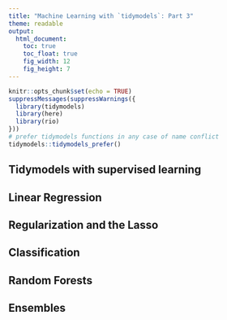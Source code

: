 ```yaml
---
title: "Machine Learning with `tidymodels`: Part 3" 
theme: readable
output:
  html_document:
    toc: true
    toc_float: true
    fig_width: 12
    fig_height: 7
---
```


```r
knitr::opts_chunk$set(echo = TRUE)
suppressMessages(suppressWarnings({ 
  library(tidymodels)
  library(here)
  library(rio)
}))
# prefer tidymodels functions in any case of name conflict
tidymodels::tidymodels_prefer() 
```

## Tidymodels with supervised learning 

## Linear Regression

## Regularization and the Lasso

## Classification 

## Random Forests 

## Ensembles